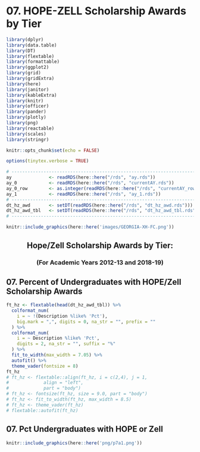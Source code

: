 # 07. HOPE-ZELL Scholarship Awards by Tier

```r
library(dplyr)
library(data.table)
library(DT)
library(flextable)
library(formattable)
library(ggplot2)
library(grid)
library(gridExtra)
library(here)
library(janitor)
library(kableExtra)
library(knitr)
library(officer)
library(pander)
library(plotly)
library(png)
library(reactable)
library(scales)
library(stringr)
```

```r
knitr::opts_chunk$set(echo = FALSE)
```

```r
options(tinytex.verbose = TRUE)
```

```r
# ------------------------------------------------------------------------------
ay              <- readRDS(here::here("/rds", "ay.rds"))
ay_0            <- readRDS(here::here("/rds", "currentAY.rds"))
ay_0_row        <- as.integer(readRDS(here::here("/rds", "currentAY_row.rds")))
ay_1            <- readRDS(here::here("/rds", "ay_1.rds"))
# ------------------------------------------------------------------------------
dt_hz_awd       <- setDT(readRDS(here::here("/rds", "dt_hz_awd.rds")))
dt_hz_awd_tbl   <- setDT(readRDS(here::here("/rds", "dt_hz_awd_tbl.rds")))
# ------------------------------------------------------------------------------
```

```r
knitr::include_graphics(here::here('images/GEORGIA-XH-FC.png'))
```
<h2><center><b>Hope/Zell Scholarship Awards by Tier:</b></center></h2>
<h3><center><b>(For Academic Years 2012-13 and 2018-19)</b></center></h3>

## 07. Percent of Undergraduates with HOPE/Zell Scholarship Awards
```r
ft_hz <- flextable(head(dt_hz_awd_tbl)) %>%
  colformat_num(
    i = ~ !(Description %like% 'Pct'),
    big.mark = ",", digits = 0, na_str = "", prefix = ""
  ) %>%
  colformat_num( 
    i = ~ Description %like% 'Pct',
    digits = 2, na_str = "", suffix = "%"
  ) %>%
  fit_to_width(max_width = 7.05) %>%
  autofit() %>%
  theme_vader(fontsize = 8)
ft_hz
# ft_hz <- flextable::align(ft_hz, i = c(2,4), j = 1, 
#             align = "left", 
#             part = "body")
# ft_hz <- fontsize(ft_hz, size = 9.0, part = "body")
# ft_hz <- fit_to_width(ft_hz, max_width = 8.5)
# ft_hz <- theme_vader(ft_hz)
# flextable::autofit(ft_hz)
```

## 07.  Pct Undergraduates with HOPE or Zell
```r
knitr::include_graphics(here::here('png/p7a1.png'))
```

```{=openxml}
<w:p><w:r><w:br w:type="page"/></w:r></w:p>
```